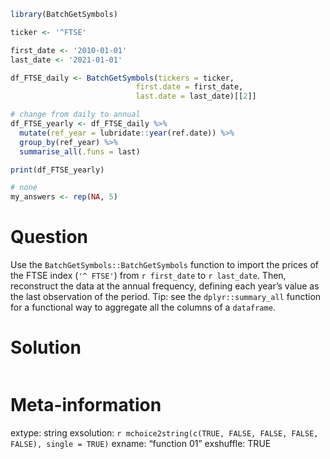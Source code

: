 ```r
library(BatchGetSymbols)

ticker <- '^FTSE'

first_date <- '2010-01-01'
last_date <- '2021-01-01'

df_FTSE_daily <- BatchGetSymbols(tickers = ticker, 
                            first.date = first_date,
                            last.date = last_date)[[2]]

# change from daily to annual
df_FTSE_yearly <- df_FTSE_daily %>%
  mutate(ref_year = lubridate::year(ref.date)) %>%
  group_by(ref_year) %>%
  summarise_all(.funs = last)

print(df_FTSE_yearly)
```

```r
# none
my_answers <- rep(NA, 5)
```

Question
========

Use the `BatchGetSymbols::BatchGetSymbols` function to import  the prices of the FTSE index (`'^ FTSE'`) from `r first_date` to `r last_date`. Then, reconstruct the data at the annual frequency, defining each year's value as the last observation of the period. Tip: see the `dplyr::summary_all` function for a functional way to aggregate all the columns of a `dataframe`.


Solution
================

```r
```


Meta-information
================
extype: string
exsolution: `r mchoice2string(c(TRUE, FALSE, FALSE, FALSE, FALSE), single = TRUE)`
exname: "function 01"
exshuffle: TRUE

